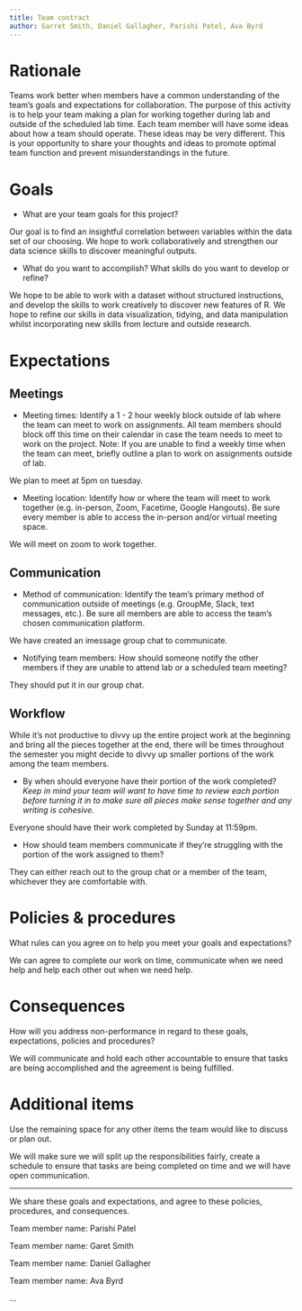 ```yaml
---
title: Team contract
author: Garret Smith, Daniel Gallagher, Parishi Patel, Ava Byrd
---
```


# Rationale

Teams work better when members have a common understanding of the team's goals and expectations for collaboration.
The purpose of this activity is to help your team making a plan for working together during lab and outside of the scheduled lab time.
Each team member will have some ideas about how a team should operate.
These ideas may be very different.
This is your opportunity to share your thoughts and ideas to promote optimal team function and prevent misunderstandings in the future.

# Goals

-   What are your team goals for this project?

Our goal is to find an insightful correlation between variables within the data set of our choosing.
We hope to work collaboratively and strengthen our data science skills to discover meaningful outputs.

-   What do you want to accomplish? What skills do you want to develop or refine?

We hope to be able to work with a dataset without structured instructions, and develop the skills to work creatively to discover new features of R.
We hope to refine our skills in data visualization, tidying, and data manipulation whilst incorporating new skills from lecture and outside research.

# Expectations

## Meetings

-   Meeting times: Identify a 1 - 2 hour weekly block outside of lab where the team can meet to work on assignments. All team members should block off this time on their calendar in case the team needs to meet to work on the project. Note: If you are unable to find a weekly time when the team can meet, briefly outline a plan to work on assignments outside of lab.

We plan to meet at 5pm on tuesday.

-   Meeting location: Identify how or where the team will meet to work together (e.g. in-person, Zoom, Facetime, Google Hangouts). Be sure every member is able to access the in-person and/or virtual meeting space.

We will meet on zoom to work together.

## Communication

-   Method of communication: Identify the team's primary method of communication outside of meetings (e.g. GroupMe, Slack, text messages, etc.). Be sure all members are able to access the team's chosen communication platform.

We have created an imessage group chat to communicate.

-   Notifying team members: How should someone notify the other members if they are unable to attend lab or a scheduled team meeting?

They should put it in our group chat.

## Workflow

While it's not productive to divvy up the entire project work at the beginning and bring all the pieces together at the end, there will be times throughout the semester you might decide to divvy up smaller portions of the work among the team members.

-   By when should everyone have their portion of the work completed? *Keep in mind your team will want to have time to review each portion before turning it in to make sure all pieces make sense together and any writing is cohesive.*

Everyone should have their work completed by Sunday at 11:59pm.

-   How should team members communicate if they're struggling with the portion of the work assigned to them?

They can either reach out to the group chat or a member of the team, whichever they are comfortable with.

# Policies & procedures

What rules can you agree on to help you meet your goals and expectations?

We can agree to complete our work on time, communicate when we need help and help each other out when we need help.

# Consequences

How will you address non-performance in regard to these goals, expectations, policies and procedures?

We will communicate and hold each other accountable to ensure that tasks are being accomplished and the agreement is being fulfilled.

# Additional items

Use the remaining space for any other items the team would like to discuss or plan out.

We will make sure we will split up the responsibilities fairly, create a schedule to ensure that tasks are being completed on time and we will have open communication.

------------------------------------------------------------------------

We share these goals and expectations, and agree to these policies, procedures, and consequences.

Team member name: Parishi Patel

Team member name: Garet Smith

Team member name: Daniel Gallagher

Team member name: Ava Byrd

...
